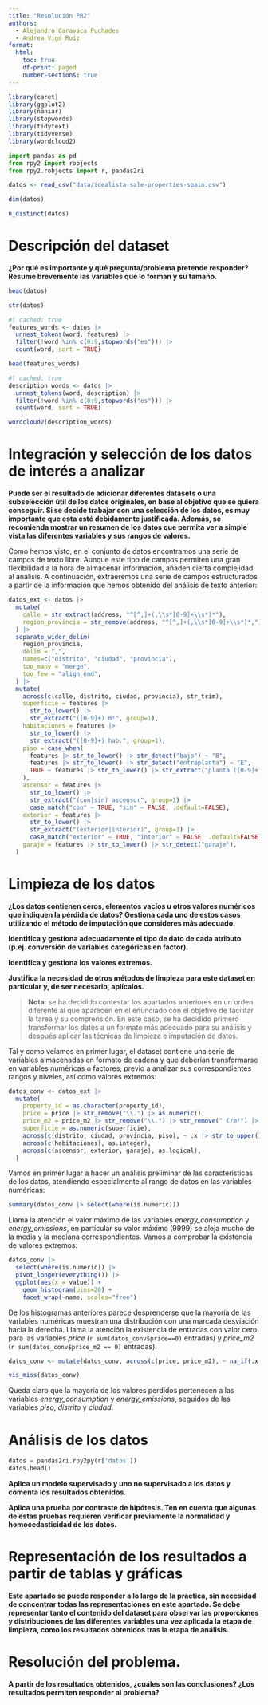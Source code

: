 ```yaml
---
title: "Resolución PR2"
authors:
  - Alejandro Caravaca Puchades
  - Andrea Vigo Ruíz
format:
  html:
    toc: true
    df-print: paged
    number-sections: true
---
```


```r
library(caret)
library(ggplot2)
library(naniar)
library(stopwords)
library(tidytext)
library(tidyverse)
library(wordcloud2)
```

```python
import pandas as pd
from rpy2 import robjects
from rpy2.robjects import r, pandas2ri
```

```r
datos <- read_csv("data/idealista-sale-properties-spain.csv")
```

```r
dim(datos)
```

```r
n_distinct(datos)
```

# Descripción del dataset

**¿Por qué es importante y qué pregunta/problema pretende responder? Resume brevemente las variables que lo forman y su tamaño.**

```r
head(datos)
```

```r
str(datos)
```

```r
#| cached: true
features_words <- datos |>
  unnest_tokens(word, features) |>
  filter(!word %in% c(0:9,stopwords("es"))) |>
  count(word, sort = TRUE)

head(features_words)
```

```r
#| cached: true
description_words <- datos |>
  unnest_tokens(word, description) |>
  filter(!word %in% c(0:9,stopwords("es"))) |>
  count(word, sort = TRUE)

wordcloud2(description_words)
```

# Integración y selección de los datos de interés a analizar

**Puede ser el resultado de adicionar diferentes datasets o una subselección útil de los datos originales, en base al objetivo que se quiera conseguir. Si se decide trabajar con una selección de los datos, es muy importante que esta esté debidamente justificada. Además, se recomienda mostrar un resumen de los datos que permita ver a simple vista las diferentes variables y sus rangos de valores.**

Como hemos visto, en el conjunto de datos encontramos una serie de campos de texto libre. Aunque este tipo de campos permiten una gran flexibilidad a la hora de almacenar información, añaden cierta complejidad al análisis. A continuación, extraeremos una serie de campos estructurados a partir de la información que hemos obtenido del análisis de texto anterior:

```r
datos_ext <- datos |>
  mutate(
    calle = str_extract(address, "^[^,]+(,\\s*[0-9]+\\s*)*"),
    region_provincia = str_remove(address, "^[^,]+(,\\s*[0-9]+\\s*)*,")
  ) |>
  separate_wider_delim(
    region_provincia,
    delim = ",",
    names=c("distrito", "ciudad", "provincia"),
    too_many = "merge",
    too_few = "align_end",
  ) |>
  mutate(
    across(c(calle, distrito, ciudad, provincia), str_trim),
    superficie = features |>
      str_to_lower() |>
      str_extract("([0-9]+) m²", group=1),
    habitaciones = features |>
      str_to_lower() |>
      str_extract("([0-9]+) hab.", group=1),
    piso = case_when(
      features |> str_to_lower() |> str_detect("bajo") ~ "B",
      features |> str_to_lower() |> str_detect("entreplanta") ~ "E",
      TRUE ~ features |> str_to_lower() |> str_extract("planta ([0-9]+)[ºª]", group=1),
    ),
    ascensor = features |>
      str_to_lower() |>
      str_extract("(con|sin) ascensor", group=1) |>
      case_match("con" ~ TRUE, "sin" ~ FALSE, .default=FALSE),
    exterior = features |>
      str_to_lower() |>
      str_extract("(exterior|interior)", group=1) |>
      case_match("exterior" ~ TRUE, "interior" ~ FALSE, .default=FALSE),
    garaje = features |> str_to_lower() |> str_detect("garaje"),
  )
```

# Limpieza de los datos

**¿Los datos contienen ceros, elementos vacíos u otros valores numéricos que indiquen la pérdida de datos? Gestiona cada uno de estos casos utilizando el método de imputación que consideres más adecuado.**

**Identifica y gestiona adecuadamente el tipo de dato de cada atributo (p.ej. conversión de variables categóricas en factor).**

**Identifica y gestiona los valores extremos.**

**Justifica la necesidad de otros métodos de limpieza para este dataset en particular y, de ser necesario, aplícalos.**

> **Nota**: se ha decidido contestar los apartados anteriores en un orden diferente al que aparecen en el enunciado con el objetivo de facilitar la tarea y su comprensión. En este caso, se ha decidido primero transformar los datos a un formato más adecuado para su análisis y después aplicar las técnicas de limpieza e imputación de datos.

Tal y como veíamos en primer lugar, el dataset contiene una serie de variables almacenadas en formato de cadena y que deberían transformarse en variables numéricas o factores, previo a analizar sus correspondientes rangos y niveles, así como valores extremos:

```r
datos_conv <- datos_ext |>
  mutate(
    property_id = as.character(property_id),
    price = price |> str_remove("\\.") |> as.numeric(),
    price_m2 = price_m2 |> str_remove("\\.") |> str_remove(" €/m²") |> as.numeric(),
    superficie = as.numeric(superficie),
    across(c(distrito, ciudad, provincia, piso), ~ .x |> str_to_upper() |> as.factor()),
    across(c(habitaciones), as.integer),
    across(c(ascensor, exterior, garaje), as.logical),
  )
```

Vamos en primer lugar a hacer un análisis preliminar de las características de los datos, atendiendo especialmente al rango de datos en las variables numéricas:

```r
summary(datos_conv |> select(where(is.numeric)))
```

Llama la atención el valor máximo de las variables _energy_consumption_ y _energy_emissions_, en particular su valor máximo (9999) se aleja mucho de la media y la mediana correspondientes. Vamos a comprobar la existencia de valores extremos:

```r
datos_conv |>
  select(where(is.numeric)) |>
  pivot_longer(everything()) |>
  ggplot(aes(x = value)) +
    geom_histogram(bins=20) +
    facet_wrap(~name, scales="free")
```

De los histogramas anteriores parece desprenderse que la mayoría de las variables numéricas muestran una distribución con una marcada desviación hacia la derecha. Llama la atención la existencia de entradas con valor cero para las variables _price_ (`r sum(datos_conv$price==0)` entradas) y _price_m2_ (`r sum(datos_conv$price_m2 == 0)` entradas).

```r
datos_conv <- mutate(datos_conv, across(c(price, price_m2), ~ na_if(.x, 0)))
```

```r
vis_miss(datos_conv)
```

Queda claro que la mayoría de los valores perdidos pertenecen a las variables _energy_consumption_ y _energy_emissions_, seguidos de las variables _piso_, _distrito_ y _ciudad_.

# Análisis de los datos

```python
datos = pandas2ri.rpy2py(r['datos'])
datos.head()
```

**Aplica un modelo supervisado y uno no supervisado a los datos y comenta los resultados obtenidos.**

**Aplica una prueba por contraste de hipótesis. Ten en cuenta que algunas de estas pruebas requieren verificar previamente la normalidad y homocedasticidad de los datos.**

# Representación de los resultados a partir de tablas y gráficas

**Este apartado se puede responder a lo largo de la práctica, sin necesidad de concentrar todas las representaciones en este apartado. Se debe representar tanto el contenido del dataset para observar las proporciones y distribuciones de las diferentes variables una vez aplicada la etapa de limpieza, como los resultados obtenidos tras la etapa de análisis.**

# Resolución del problema.

**A partir de los resultados obtenidos, ¿cuáles son las conclusiones? ¿Los resultados permiten responder al problema?**
